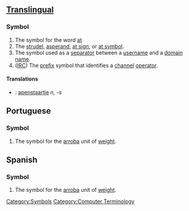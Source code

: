 {{wikipedia}}
==[[Translingual]]==

===Symbol===
# The symbol for the word [[at]]
# The [[strudel]], [[asperand]], [[at sign]], or [[at symbol]].
# The symbol used as a [[separator]] between a [[username]] and a [[domain name]].
# ([[IRC]]) The [[prefix]] symbol that identifies a [[channel]] [[operator]].

====Translations==== <!-- Questionable, See the entry for [[!]] -->
*{{nl}}: [[apenstaartje]] ''n, -s''

==Portuguese==

===Symbol===
# The symbol for the [[arroba]] unit of [[weight]].

==Spanish==

===Symbol===
# The symbol for the [[arroba]] unit of [[weight]].

[[Category:Symbols]]
[[Category:Computer Terminology]]